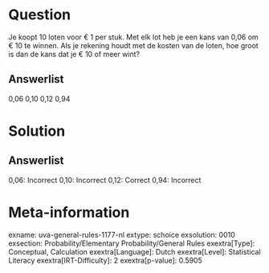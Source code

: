 Question
========

Je koopt 10 loten voor € 1 per stuk. Met elk lot heb je een kans van
0,06 om € 10 te winnen. Als je rekening houdt met de kosten van de
loten, hoe groot is dan de kans dat je € 10 of meer wint?\

Answerlist
----------

0,06
0,10
0,12
0,94

Solution
========

Answerlist
----------

0,06: Incorrect
0,10: Incorrect
0,12: Correct
0,94: Incorrect

Meta-information
================
exname: uva-general-rules-1177-nl
extype: schoice
exsolution: 0010
exsection: Probability/Elementary Probability/General Rules 
exextra[Type]: Conceptual, Calculation
exextra[Language]: Dutch
exextra[Level]: Statistical Literacy
exextra[IRT-Difficulty]: 2
exextra[p-value]: 0.5905
